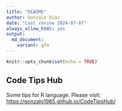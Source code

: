 ```yaml
---
title: "README"
author: Gonzalo Diaz
date: "Last review 2024-07-07"
always_allow_html: yes
output:
  md_document:
    variant: gfm
---
```


```r
knitr::opts_chunk$set(echo = TRUE)

```


## Code Tips Hub

Some tips for R language. Please visit: <a href="https://gonzalo1985.github.io/CodeTipsHub/">https://gonzalo1985.github.io/CodeTipsHub/</a>